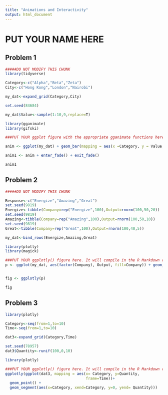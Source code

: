 ```yaml
---
title: "Animations and Interactivity"
output: html_document
---
```


# PUT YOUR NAME HERE

## Problem 1

```r

#####DO NOT MODIFY THIS CHUNK
library(tidyverse)

Category<-c("Alpha","Beta","Zeta")
City<-c("Hong Kong","London","Nairobi")

my_dat<-expand_grid(Category,City)

set.seed(84684)

my_dat$Value<-sample(1:10,9,replace=T)
```

```r

library(gganimate)
library(gifski)

###PUT YOUR ggplot figure with the appropriate gganimate functions here. It will compile in the html R Markdown report.

anim <- ggplot(my_dat) + geom_bar(mapping = aes(x =Category, y = Value, fill=City), stat = 'identity') + transition_states(City)

anim1 <- anim + enter_fade() + exit_fade()

anim1
```

## Problem 2

```r

#####DO NOT MODIFY THIS CHUNK

Response<-c("Energize","Amazing","Great")
set.seed(9819)
Energize<-tibble(Company=rep("Energize",100),Output=rnorm(100,50,20))
set.seed(9819)
Amazing<-tibble(Company=rep("Amazing",100),Output=rnorm(100,50,10))
set.seed(9819)
Great<-tibble(Company=rep("Great",100),Output=rnorm(100,40,5))

my_dat<-bind_rows(Energize,Amazing,Great)
```

```r

library(plotly)
library(magick)

###PUT YOUR ggplotly() figure here. It will compile in the R Markdown report.
p <- ggplot(my_dat, aes(factor(Company), Output, fill=Company)) + geom_boxplot()


fig <- ggplotly(p)

fig

```

## Problem 3

```r

library(plotly)

Category<-seq(from=1,to=10)
Time<-seq(from=1,to=10)

dat3<-expand_grid(Category,Time)

set.seed(78957)
dat3$Quantity<-runif(100,0,10)
```


```r

library(plotly)

###PUT YOUR ggplotly() figure here. It will compile in the R Markdown report.
ggplotly(ggplot(dat3, mapping = aes(x= Category, y=Quantity,
                                    frame=Time))+
  geom_point() +
  geom_segment(aes(x=Category, xend=Category, y=0, yend= Quantity)))

```



